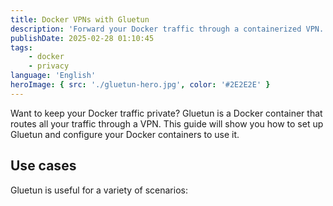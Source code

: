 ```yaml
---
title: Docker VPNs with Gluetun
description: 'Forward your Docker traffic through a containerized VPN.'
publishDate: 2025-02-28 01:10:45
tags: 
    - docker
    - privacy
language: 'English'
heroImage: { src: './gluetun-hero.jpg', color: '#2E2E2E' }
---
```



Want to keep your Docker traffic private? Gluetun is a Docker container that routes all your traffic through a VPN. This guide will show you how to set up Gluetun and configure your Docker containers to use it.

## Use cases

Gluetun is useful for a variety of scenarios:
